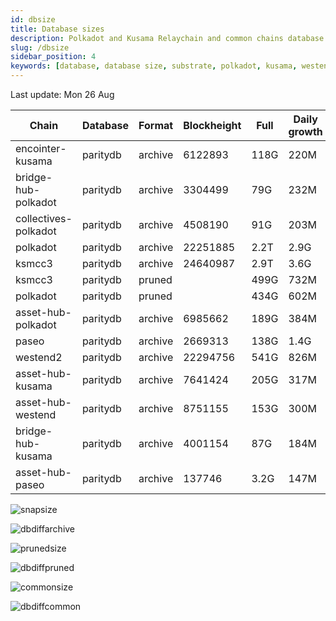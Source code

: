 ```yaml
---
id: dbsize
title: Database sizes
description: Polkadot and Kusama Relaychain and common chains database sizes
slug: /dbsize
sidebar_position: 4
keywords: [database, database size, substrate, polkadot, kusama, westend]
---
```



Last update: Mon 26 Aug

| Chain    | Database   | Format | Blockheight | Full         | Daily growth |
| ------------------------| ----------- | -------- | ------- | ---------- | ----- | 
| encointer-kusama | paritydb | archive | 6122893 | 118G | 220M |
| bridge-hub-polkadot | paritydb | archive | 3304499 | 79G | 232M |
| collectives-polkadot | paritydb | archive | 4508190 | 91G | 203M |
| polkadot | paritydb | archive | 22251885 | 2.2T | 2.9G |
| ksmcc3 | paritydb | archive | 24640987 | 2.9T | 3.6G |
| ksmcc3 | paritydb | pruned |  | 499G | 732M |
| polkadot | paritydb | pruned |  | 434G | 602M |
| asset-hub-polkadot | paritydb | archive | 6985662 | 189G | 384M |
| paseo | paritydb | archive | 2669313 | 138G | 1.4G |
| westend2 | paritydb | archive | 22294756 | 541G | 826M |
| asset-hub-kusama | paritydb | archive | 7641424 | 205G | 317M |
| asset-hub-westend | paritydb | archive | 8751155 | 153G | 300M |
| bridge-hub-kusama | paritydb | archive | 4001154 | 87G | 184M |
| asset-hub-paseo | paritydb | archive | 137746 | 3.2G | 147M |

![snapsize](/img/archivesize.png)

![dbdiffarchive](/img/dbdiffrelay.png)

![prunedsize](/img/prunedsize.png)

![dbdiffpruned](/img/dbdiffpruned.png)

![commonsize](/img/commonsize.png)

![dbdiffcommon](/img/dbdiffcommon.png)
